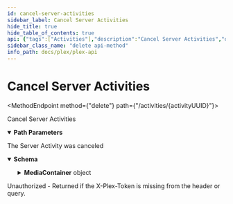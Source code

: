 ```yaml
---
id: cancel-server-activities
sidebar_label: Cancel Server Activities
hide_title: true
hide_table_of_contents: true
api: {"tags":["Activities"],"description":"Cancel Server Activities","operationId":"cancelServerActivities","parameters":[{"name":"activityUUID","description":"The UUID of the activity to cancel.","in":"path","schema":{"type":"string"},"example":"25b71ed5-0f9d-461c-baa7-d404e9e10d3e","required":true}],"responses":{"200":{"description":"The Server Activity was canceled","content":{"application/json":{"schema":{"type":"object","properties":{"MediaContainer":{"type":"object","properties":{"size":{"type":"number"},"Activity":{"type":"array","items":{"type":"object","properties":{"uuid":{"type":"string"},"type":{"type":"string"},"cancellable":{"type":"boolean"},"userID":{"type":"number"},"title":{"type":"string"},"subtitle":{"type":"string"},"progress":{"type":"number"},"Context":{"type":"object","properties":{"librarySectionID":{"type":"string"}}}}}}}}}}}}},"401":{"description":"Unauthorized - Returned if the X-Plex-Token is missing from the header or query."}},"method":"delete","path":"/activities/{activityUUID}","servers":[{"url":"{Protocol}://{Local IP}:{Port}","variables":{"Protocol":{"enum":["http","https"],"default":"http","description":"The protocl to use with your plex server"},"Local IP":{"default":"10.10.10.47","description":"The Local IP Address of your plex server"},"Port":{"default":"32400","description":"The port to access your plex server"}}}],"security":[{"PlexToken":[]}],"securitySchemes":{"PlexToken":{"type":"apiKey","in":"header","name":"X-Plex-Token"}},"info":{"title":"Plex-API","summary":"A Plex Media Server API Map","description":"An Open API Spec for interacting with Plex.tv and Plex Servers","version":"0.0.2","contact":{"name":"Luke Hagar","email":"Lukeslakemail@gmail.com","url":"https://www.LukeHagar.com"}},"postman":{"name":"Cancel Server Activities","description":{"content":"Cancel Server Activities","type":"text/plain"},"url":{"path":["activities",":activityUUID"],"host":["{{baseUrl}}"],"query":[],"variable":[{"disabled":false,"description":{"content":"(Required) The UUID of the activity to cancel.","type":"text/plain"},"type":"any","value":"","key":"activityUUID"}]},"header":[{"key":"Accept","value":"application/json"}],"method":"DELETE"}}
sidebar_class_name: "delete api-method"
info_path: docs/plex/plex-api
---
```



<h1 className={"openapi__heading"}>Cancel Server Activities</h1>

<MethodEndpoint method={"delete"} path={"/activities/{activityUUID}"}></MethodEndpoint>



Cancel Server Activities

<details style={{"marginBottom":"1rem"}} className={"openapi-markdown__details"} data-collapsed={false} open={true}><summary style={{}}><strong>Path Parameters</strong></summary><div><ul><ParamsItem className={"paramsItem"} param={{"name":"activityUUID","description":"The UUID of the activity to cancel.","in":"path","schema":{"type":"string"},"example":"25b71ed5-0f9d-461c-baa7-d404e9e10d3e","required":true}}></ParamsItem></ul></div></details><div><div><ApiTabs><TabItem label={"200"} value={"200"}><div>

The Server Activity was canceled

</div><div><MimeTabs className={"openapi-tabs__mime"} schemaType={"response"}><TabItem label={"application/json"} value={"application/json"}><SchemaTabs className={"openapi-tabs__schema"}><TabItem label={"Schema"} value={"Schema"}><details style={{}} className={"openapi-markdown__details"} data-collapsed={false} open={true}><summary style={{"textAlign":"left"}}><strong>Schema</strong></summary><div style={{"textAlign":"left","marginLeft":"1rem"}}></div><ul style={{"marginLeft":"1rem"}}><SchemaItem collapsible={true} className={"schemaItem"}><details style={{}} className={"openapi-markdown__details"}><summary style={{}}><strong>MediaContainer</strong><span style={{"opacity":"0.6"}}> object</span></summary><div style={{"marginLeft":"1rem"}}><SchemaItem collapsible={false} name={"size"} required={false} schemaName={"number"} qualifierMessage={undefined} schema={{"type":"number"}}></SchemaItem><SchemaItem collapsible={true} className={"schemaItem"}><details style={{}} className={"openapi-markdown__details"}><summary style={{}}><strong>Activity</strong><span style={{"opacity":"0.6"}}> object[]</span></summary><div style={{"marginLeft":"1rem"}}><li><div style={{"fontSize":"var(--ifm-code-font-size)","opacity":"0.6","marginLeft":"-.5rem","paddingBottom":".5rem"}}>Array [</div></li><SchemaItem collapsible={false} name={"uuid"} required={false} schemaName={"string"} qualifierMessage={undefined} schema={{"type":"string"}}></SchemaItem><SchemaItem collapsible={false} name={"type"} required={false} schemaName={"string"} qualifierMessage={undefined} schema={{"type":"string"}}></SchemaItem><SchemaItem collapsible={false} name={"cancellable"} required={false} schemaName={"boolean"} qualifierMessage={undefined} schema={{"type":"boolean"}}></SchemaItem><SchemaItem collapsible={false} name={"userID"} required={false} schemaName={"number"} qualifierMessage={undefined} schema={{"type":"number"}}></SchemaItem><SchemaItem collapsible={false} name={"title"} required={false} schemaName={"string"} qualifierMessage={undefined} schema={{"type":"string"}}></SchemaItem><SchemaItem collapsible={false} name={"subtitle"} required={false} schemaName={"string"} qualifierMessage={undefined} schema={{"type":"string"}}></SchemaItem><SchemaItem collapsible={false} name={"progress"} required={false} schemaName={"number"} qualifierMessage={undefined} schema={{"type":"number"}}></SchemaItem><SchemaItem collapsible={true} className={"schemaItem"}><details style={{}} className={"openapi-markdown__details"}><summary style={{}}><strong>Context</strong><span style={{"opacity":"0.6"}}> object</span></summary><div style={{"marginLeft":"1rem"}}><SchemaItem collapsible={false} name={"librarySectionID"} required={false} schemaName={"string"} qualifierMessage={undefined} schema={{"type":"string"}}></SchemaItem></div></details></SchemaItem><li><div style={{"fontSize":"var(--ifm-code-font-size)","opacity":"0.6","marginLeft":"-.5rem"}}>]</div></li></div></details></SchemaItem></div></details></SchemaItem></ul></details></TabItem><TabItem label={"Example (from schema)"} value={"Example (from schema)"}><ResponseSamples responseExample={"{\n  \"MediaContainer\": {\n    \"size\": 0,\n    \"Activity\": [\n      {\n        \"uuid\": \"string\",\n        \"type\": \"string\",\n        \"cancellable\": true,\n        \"userID\": 0,\n        \"title\": \"string\",\n        \"subtitle\": \"string\",\n        \"progress\": 0,\n        \"Context\": {\n          \"librarySectionID\": \"string\"\n        }\n      }\n    ]\n  }\n}"} language={"json"}></ResponseSamples></TabItem></SchemaTabs></TabItem></MimeTabs></div></TabItem><TabItem label={"401"} value={"401"}><div>

Unauthorized - Returned if the X-Plex-Token is missing from the header or query.

</div><div></div></TabItem></ApiTabs></div></div>